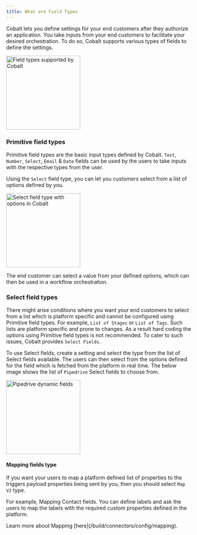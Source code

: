```yaml
---
title: What are Field Types
---
```


Cobalt lets you define settings for your end customers after they authorize an application. You take inputs from your end customers to facilitate your desired orchestration.
To do so, Cobalt supports various types of fields to define the settings.

<img height="200" src="/images/Config/field_types.png" alt="Field types supported by Cobalt"/>

### Primitive field types
Primitive field types are the basic input types defined by Cobalt. `Text`, `Number`, `Select`, `Email` & `Date` fields can be used by the users to take inputs with the respective
types from the user.

Using the `Select` field type, you can let you customers select from a list of options defined by you.

<img height="200" src="/images/Config/select_field_type.png" alt="Select field type with options in Cobalt"/>

The end customer can select a value from your defined options, which can then be used in a workflow orchestration.

### Select field types
There might arise conditions where you want your end customers to select from a list which is platform specific and cannot be configured using Primitive field types. For
example, `List of Stages` or `List of Tags`. Such lists are platform specific and prone to changes. As a result hard coding the options using Primitive field types is not
recommended. To cater to such issues, Cobalt provides `Select Fields`.

To use Select fields, create a setting and select the type from the list of Select fields available. The users can then select from the options defined for the
field which is fetched from the platform in real time. The below image shows the list of `Pipedrive` Select fields to choose from.

<img height="200" src="/images/Config/dynamic_fields.png" alt="Pipedrive dynamic fields"/>

#### Mapping fields type

If you want your users to map a platform defined list of properties to the triggers payload properties being sent by you, then you should select `Map V2` type. 

For example, Mapping Contact fields. You can define labels and ask the users to map the labels with the required custom properties defined in the platform.

<Tip>
Learn more about Mapping [here](/build/connectors/config/mapping).
</Tip>
